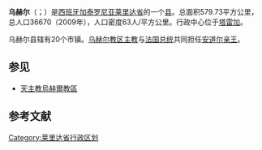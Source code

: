 {{Infobox settlement
| name                    = 乌赫尔
| native_name             = Urgel<br>Urgell
| settlement_type         = 县
| image_skyline           = 
| imagesize               = 
| image_caption           = 
| image_flag              = Bandera d'Urgell.svg
| flag_size               = 
| image_shield            = Escudo de l'Urgell.svg
| shield_size             = 
| image_map               = Localització de l'Urgell.svg
| map_caption             = 在莱里达省得位置
| pushpin_map             = Spain
| pushpin_label_position  = 
| pushpin_map_caption     = 在西班牙的位置
| latd  =41   |latm  =39  |lats  =44 |latNS  = N 
| longd =1   |longm =05 |longs =09 |longEW = E 
| coordinates_type        = region:ES_type:city
| coordinates_display     = inline,title
| subdivision_type        = 国家
| subdivision_name        = 西班牙
| subdivision_type1       = [[西班牙行政区划|自治区]]
| subdivision_name1       = [[加泰罗尼亚|加泰罗尼亚]]
| subdivision_type2       = [[省_(西班牙)|省]]
| subdivision_name2       = [[莱里达省|莱里达省]]
| area_total_km2          = 579.7
| population_total        = 36670
| population_as_of        = 2009年
| population_density_km2  = auto
| website                 = 
| footnotes               = 
}}
'''乌赫尔'''（{{lang-es|Urgel}}；{{lang-ca|Urgell}}）是[[西班牙|西班牙]][[加泰罗尼亚|加泰罗尼亚]][[莱里达省|莱里达省]]的一个[[县_(西班牙)|县]]。总面积579.73平方公里，总人口36670（2009年），人口密度63人/平方公里。行政中心位于[[塔雷加_(莱里达省)|塔雷加]]。

乌赫尔县辖有20个市镇。[[天主教烏赫爾教區|乌赫尔教区主教]]与[[法国总统|法国总统]]共同担任[[安道尔|安道尔]][[安道尔亲王|亲王]]。
==参见==
* [[天主教烏赫爾教區|天主教烏赫爾教區]]
==参考文献==
{{reflist}}

[[Category:莱里达省行政区划|Category:莱里达省行政区划]]